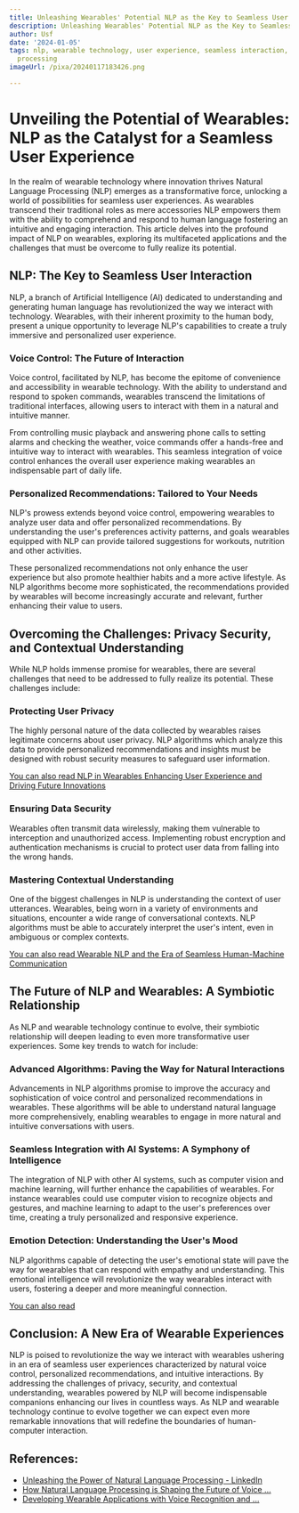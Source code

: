 ```yaml
---
title: Unleashing Wearables' Potential NLP as the Key to Seamless User Experience
description: Unleashing Wearables' Potential NLP as the Key to Seamless User Experience
author: Usf
date: '2024-01-05'
tags: nlp, wearable technology, user experience, seamless interaction, natural language
  processing
imageUrl: /pixa/20240117183426.png

---
```

# Unveiling the Potential  of  Wearables: NLP as the Catalyst for a Seamless  User Experience

In the realm of wearable technology where innovation thrives Natural Language Processing (NLP) emerges as a transformative  force, unlocking a world of  possibilities for seamless user experiences.  As  wearables transcend their traditional roles as  mere accessories NLP empowers them with the ability to comprehend and respond to human language fostering an intuitive and engaging  interaction.  This article delves  into the profound impact of NLP on wearables, exploring its multifaceted applications and the challenges that must be overcome to fully realize its potential.

## NLP: The Key to Seamless User Interaction

NLP, a branch of Artificial Intelligence (AI) dedicated to understanding and generating human language has revolutionized the way we  interact with  technology. Wearables, with  their inherent proximity to the human body, present a unique opportunity to leverage NLP's  capabilities  to  create a truly immersive and personalized  user experience.

### Voice Control: The Future of  Interaction

Voice control, facilitated by NLP, has become the epitome of convenience and  accessibility in wearable technology. With  the ability to understand and respond to spoken commands, wearables  transcend the limitations of traditional interfaces, allowing users to interact with them in a natural and intuitive  manner.

From controlling music playback  and answering phone calls to setting alarms and checking the weather, voice commands offer a hands-free and intuitive  way to interact with wearables. This seamless integration of voice control enhances the overall user experience making wearables an  indispensable part of daily life.

### Personalized Recommendations: Tailored to Your Needs

NLP's  prowess extends beyond voice control, empowering wearables to analyze user data and offer personalized recommendations.  By understanding the user's  preferences activity patterns, and  goals wearables equipped with NLP can provide tailored suggestions for workouts, nutrition  and other activities.

These personalized recommendations not only enhance the  user experience but also promote healthier habits and a more active lifestyle.  As  NLP algorithms become more sophisticated, the recommendations provided by wearables will become increasingly accurate and relevant, further enhancing their value  to users.

## Overcoming the Challenges: Privacy Security, and  Contextual Understanding

While NLP holds immense  promise for wearables, there are several  challenges that need to be addressed to  fully realize its  potential. These challenges include:

### Protecting User Privacy

The highly personal nature of the  data collected by wearables raises legitimate concerns about user privacy. NLP algorithms which analyze this data to provide personalized recommendations and insights must be designed with robust security measures to  safeguard user information.

[You can also read NLP in Wearables Enhancing User  Experience and Driving Future Innovations](NLP%20in%20Wearables%20Enhancing%20User%20Experience%20and%20Driving%20Future%20Innovations)


### Ensuring Data Security

Wearables often transmit data wirelessly, making them vulnerable to interception  and unauthorized access. Implementing robust encryption and  authentication mechanisms is crucial to protect user data from falling  into the wrong  hands.

###  Mastering Contextual Understanding

One of the  biggest  challenges in NLP is understanding the context of user utterances. Wearables, being  worn in a variety of environments and situations, encounter a wide range of  conversational contexts. NLP algorithms must be able  to accurately interpret the user's intent, even in ambiguous  or complex contexts.

[You can also read Wearable NLP and the Era of Seamless Human-Machine Communication](Wearable%20NLP%20and%20the%20Era%20of%20Seamless%20Human-Machine%20Communication)


## The  Future of NLP and Wearables: A Symbiotic Relationship

As NLP  and wearable technology continue to evolve, their symbiotic relationship will deepen leading to even more transformative user experiences. Some key trends to watch  for include:

### Advanced Algorithms: Paving the  Way for Natural Interactions

Advancements in NLP algorithms promise to improve  the accuracy  and sophistication of voice control and personalized recommendations in wearables.  These algorithms will be able to understand  natural  language more comprehensively, enabling wearables to engage in more natural  and intuitive conversations with users.

###  Seamless Integration with AI Systems: A Symphony of Intelligence

The integration of NLP with other AI systems, such  as computer vision and machine learning, will further enhance the capabilities of wearables. For instance wearables could  use  computer vision to recognize objects and  gestures, and  machine  learning to adapt to the user's preferences over time, creating  a truly personalized and responsive experience.

### Emotion Detection: Understanding the User's Mood

NLP algorithms capable of detecting the user's emotional state will pave the way for wearables  that can respond with empathy and understanding. This emotional intelligence will revolutionize the  way wearables interact with users, fostering a  deeper and more meaningful connection.

[You can also read ]()


## Conclusion: A New Era of Wearable Experiences

NLP is poised to revolutionize the way  we interact with wearables ushering in an era of seamless user experiences characterized by natural voice control, personalized recommendations, and intuitive interactions. By addressing the challenges of privacy, security, and contextual understanding, wearables powered by NLP will become indispensable companions  enhancing our lives  in countless ways. As NLP and wearable technology continue to evolve together we can expect even more remarkable innovations that will redefine the boundaries of human-computer interaction.

## References:
- [Unleashing the Power of Natural Language Processing - LinkedIn](https://www.linkedin.com/pulse/unleashing-power-natural-language-processing-prashant-kulkarni)
- [How Natural Language Processing is Shaping the Future of Voice ...](https://nlpwear.com/blog/revolutionizing%20wearable%20devices%20how%20natural%20language%20processing%20is%20shaping%20the%20future%20of%20voice%20interactions)
- [Developing Wearable Applications with Voice Recognition and ...](https://www.linkedin.com/pulse/developing-wearable-applications-voice-recognition-nlp-strivemindz-j4sgf)
